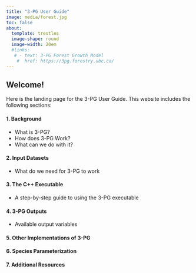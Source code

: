 ```yaml
---
title: "3-PG User Guide"
image: media/forest.jpg
toc: false
about: 
  template: trestles
  image-shape: round
  image-width: 20em
  #links:
   # - text: 3-PG Forest Growth Model
    #  href: https://3pg.forestry.ubc.ca/
---
```


## Welcome!

Here is the landing page for the 3-PG User Guide. This website includes the following sections:

#### 1. Background

-   What is 3-PG?
-   How does 3-PG Work?
-   What can we do with it?

#### 2. Input Datasets

-   What do we need for 3-PG to work

#### 3. The C++ Executable

-   A step-by-step guide to using the 3-PG executable

#### 4. 3-PG Outputs

-   Available output variables

#### 5. Other Implementations of 3-PG

#### 6. Species Parameterization

#### 7. Additional Resources

#### 
